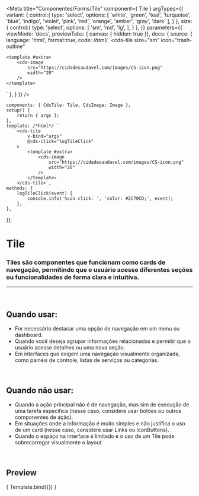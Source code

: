 
<Meta
	title="Componentes/Forms/Tile"
	component={ Tile }
	argTypes={{
		variant: {
			control:{
				type: 'select',
				options: [
					'white',
					'green',
					'teal',
					'turquoise',
					'blue',
					'indigo',
					'violet',
					'pink',
					'red',
					'orange',
					'amber',
					'gray',
					'dark'
				],
			}
		},
		size: {
			control:{
				type: 'select',
				options: [
					'sm',
					'md',
					'lg',
				],
			}
		},
	}}
	parameters={{
		viewMode: 'docs',
		previewTabs: { canvas: { hidden: true }},
		docs: {
			source: {
				language: 'html',
				format:true,
				code: /*html*/
`<cds-tile
	size="sm"
	icon="trash-outline"
>
	<template #extra>
		<cds-image
			src="https://cidadesaudavel.com/images/CS-icon.png"
			width="20"
		/>
	</template>
</cds-tile>`
			},
		}
	}}
/>

	components: { CdsTile: Tile, CdsImage: Image },
	setup() {
		return { args };
	},
	template: /*html*/ `
		<cds-tile
			v-bind="args"
			@cds-click="logTileClick"
		>
			<template #extra>
				<cds-image
					src="https://cidadesaudavel.com/images/CS-icon.png"
					width="20"
				/>
			</template>
		</cds-tile>`,
	methods: {
		logTileClick(event) {
			console.info('%con click: ', 'color: #2C70CD;', event);
		},
	},
});

# Tile

### Tiles são componentes que funcionam como cards de navegação, permitindo que o usuário acesse diferentes seções ou funcionalidades de forma clara e intuitiva.
---
<br />

## Quando usar:
- For necessário destacar uma opção de navegação em um menu ou dashboard.
- Quando você deseja agrupar informações relacionadas e permitir que o usuário acesse detalhes ou uma nova seção.
- Em interfaces que exigem uma navegação visualmente organizada, como painéis de controle, listas de serviços ou categorias.


<br />

## Quando não usar:
- Quando a ação principal não é de navegação, mas sim de execução de uma tarefa específica (nesse caso, considere usar botões ou outros componentes de ação).
- Em situações onde a informação é muito simples e não justifica o uso de um card (nesse caso, considere usar Links ou IconButtons).
- Quando o espaço na interface é limitado e o uso de um Tile pode sobrecarregar visualmente o layout.

<br />

## Preview

<Canvas>
	<Story
		name="Tile"
		args={{
			size: 'sm',
			icon: 'trash-outline',
			variant: 'green',
			disabled: false,
			loading: false,
			title: 'Excluir',
		}}
	>
		{ Template.bind({}) }
	</Story>
</Canvas>

<ArgsTable story="Tile" />
